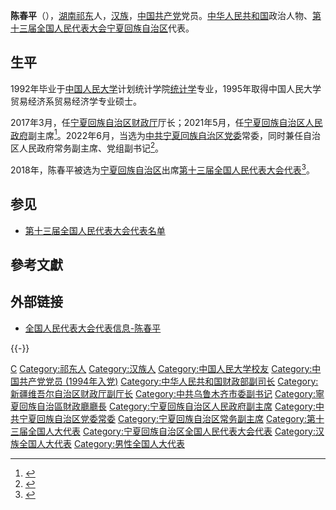 {{Otheruses|陈春平}}
{{Infobox person
|name=陈春平
|birth_date={{birth year and age|1970|1}}
|ancestor=[[湖南|湖南]][[祁东|祁东]]
|nationality={{PRC}}
|title=[[全国人大代表|全国人大代表]]
|ethnicity=[[汉族|汉族]]
|gender=男
|party={{cpc}}
|website=[http://210.82.31.1:8084/delegate/viewDelegate.action?dbid=132584 全国人大代表数据库]
}}
'''陈春平'''（{{bd|1970年|1月||catIdx=Chen陈}}），[[湖南|湖南]][[祁东|祁东]]人，[[汉族|汉族]]，[[中国共产党|中国共产党]]党员。[[中华人民共和国|中华人民共和国]]政治人物、[[第十三届全国人民代表大会|第十三届全国人民代表大会]][[宁夏回族自治区|宁夏回族自治区]]代表{{refnest|{{Cite web|url=http://210.82.31.1:8084/delegate/viewDelegate.action?dbid=132584|title=全国人民代表大会代表信息-陈春平|accessdate=2020-03-16|work=中国人大网}}}}。

==生平==
1992年毕业于[[中国人民大学|中国人民大学]]计划统计学院[[统计学|统计学]]专业，1995年取得中国人民大学贸易经济系贸易经济学专业硕士。

2017年3月，任[[宁夏回族自治区财政厅|宁夏回族自治区财政厅]]厅长；2021年5月，任[[宁夏回族自治区人民政府|宁夏回族自治区人民政府]]副主席<ref>{{Cite web|title=陈春平任宁夏回族自治区政府副主席_中国经济网——国家经济门户|url=http://district.ce.cn/newarea/sddy/202105/11/t20210511_36548470.shtml|access-date=2021-05-11|work=district.ce.cn}}</ref>。2022年6月，当选为[[中共宁夏回族自治区党委|中共宁夏回族自治区党委]]常委，同时兼任自治区人民政府常务副主席、党组副书记<ref>{{Cite web|title=梁言顺当选宁夏回族自治区党委书记 陈春平等4人新任常委_中国经济网——国家经济门户|url=http://district.ce.cn/newarea/sddy/202206/14/t20220614_37754272.shtml|access-date=2022-06-30|work=district.ce.cn}}</ref>。

2018年，陈春平被选为[[宁夏回族自治区|宁夏回族自治区]]出席[[第十三届全国人民代表大会|第十三届全国人民代表大会]][[第十三届全国人民代表大会代表|代表]]<ref>{{Cite web|title=中华人民共和国第十三届全国人民代表大会代表名单|url=http://www.gov.cn/xinwen/2018-02/24/content_5268538.htm|accessdate=2020-03-16|work=中国政府网}}</ref>。

==参见==
* [[第十三届全国人民代表大会代表名单|第十三届全国人民代表大会代表名单]]

==參考文獻==
{{reflist}}

==外部链接==
{{Portal|中国|政治}}
* [http://210.82.31.1:8084/delegate/viewDelegate.action?dbid=132584 全国人民代表大会代表信息-陈春平]

{{-}}
{{start box}}
{{s-gov|prc}}
{{s-before|[[赵永清_(1963年)|赵永清]]}}
{{s-title|[[宁夏回族自治区人民政府|宁夏回族自治区人民政府]]常务副主席|2022年6月－}}
{{s-inc}}
{{s-before|[[张苏安|张苏安]]}}
{{s-title|[[宁夏回族自治区财政厅|宁夏回族自治区财政厅]]厅长|2017年3月－2021年9月}}
{{s-after|[[孙志|孙志]]}}
{{end box}}
{{宁夏回族自治区领导人}}

{{DEFAULTSORT:Chen陈}}
[[Category:陈姓|C]]
[[Category:祁东人|Category:祁东人]]
[[Category:汉族人|Category:汉族人]]
[[Category:中国人民大学校友|Category:中国人民大学校友]]
[[Category:中国共产党党员_(1994年入党)|Category:中国共产党党员 (1994年入党)]]
[[Category:中华人民共和国财政部副司长|Category:中华人民共和国财政部副司长]]
[[Category:新疆维吾尔自治区财政厅副厅长|Category:新疆维吾尔自治区财政厅副厅长]]
[[Category:中共乌鲁木齐市委副书记|Category:中共乌鲁木齐市委副书记]]
[[Category:寧夏回族自治區財政廳廳長|Category:寧夏回族自治區財政廳廳長]]
[[Category:宁夏回族自治区人民政府副主席|Category:宁夏回族自治区人民政府副主席]]
[[Category:中共宁夏回族自治区党委常委|Category:中共宁夏回族自治区党委常委]]
[[Category:宁夏回族自治区常务副主席|Category:宁夏回族自治区常务副主席]]
[[Category:第十三届全国人大代表|Category:第十三届全国人大代表]]
[[Category:宁夏回族自治区全国人民代表大会代表|Category:宁夏回族自治区全国人民代表大会代表]]
[[Category:汉族全国人大代表|Category:汉族全国人大代表]]
[[Category:男性全国人大代表|Category:男性全国人大代表]]